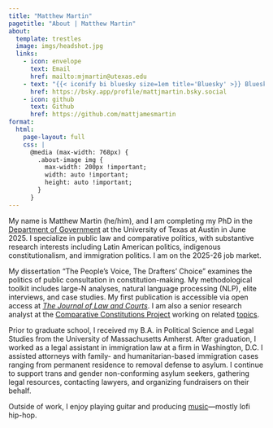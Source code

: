 ```yaml
---
title: "Matthew Martin"
pagetitle: "About | Matthew Martin"
about:
  template: trestles
  image: imgs/headshot.jpg
  links:
    - icon: envelope
      text: Email
      href: mailto:mjmartin@utexas.edu
    - text: "{{< iconify bi bluesky size=1em title='Bluesky' >}} Bluesky"
      href: https://bsky.app/profile/mattjmartin.bsky.social
    - icon: github
      text: Github
      href: https://github.com/mattjamesmartin
format:
  html:
    page-layout: full
    css: |
      @media (max-width: 768px) {
        .about-image img {
          max-width: 200px !important;
          width: auto !important;
          height: auto !important;
        }
      }
---
```


My name is Matthew Martin (he/him), and I am completing my PhD in the [Department of Government](https://liberalarts.utexas.edu/government/gradstudents/mjm7865) at the University of Texas at Austin in June 2025. I specialize in public law and comparative politics, with substantive research interests including Latin American politics, indigenous constitutionalism, and immigration politics. I am on the 2025-26 job market.

My dissertation "The People's Voice, The Drafters' Choice" examines the politics of public consultation in constitution-making. My methodological toolkit includes large-N analyses, natural language processing (NLP), elite interviews, and case studies. My first publication is accessible via open access at [*The Journal of Law and Courts*](https://www.cambridge.org/core/journals/journal-of-law-and-courts/article/elite-fractures-public-capture-the-strategic-use-of-public-consultation-in-global-constitutionmaking/A6BBCC7D2A7B5744D7766ABB4293595D). I am also a senior research analyst at the [Comparative Constitutions Project](https://comparativeconstitutionsproject.org/directors-staff/) working on related [topics](https://journals.plos.org/plosone/article?id=10.1371/journal.pone.0295396).

Prior to graduate school, I received my B.A. in Political Science and Legal Studies from the University of Massachusetts Amherst. After graduation, I worked as a legal assistant in immigration law at a firm in Washington, D.C. I assisted attorneys with family- and humanitarian-based immigration cases ranging from permanent residence to removal defense to asylum. I continue to support trans and gender non-conforming asylum seekers, gathering legal resources, contacting lawyers, and organizing fundraisers on their behalf.

Outside of work, I enjoy playing guitar and producing [music](https://soundcloud.com/mm-beats-wa)—mostly lofi hip-hop.
